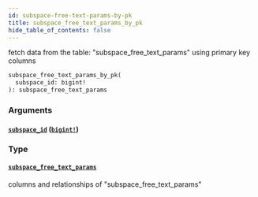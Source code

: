 ```yaml
---
id: subspace-free-text-params-by-pk
title: subspace_free_text_params_by_pk
hide_table_of_contents: false
---
```


fetch data from the table: "subspace_free_text_params" using primary key columns

```graphql
subspace_free_text_params_by_pk(
  subspace_id: bigint!
): subspace_free_text_params
```

### Arguments

#### [`subspace_id`](#) ([`bigint!`](/07-graphql/scalars/bigint))

### Type

#### [`subspace_free_text_params`](/07-graphql/objects/subspace-free-text-params)

columns and relationships of "subspace_free_text_params"

